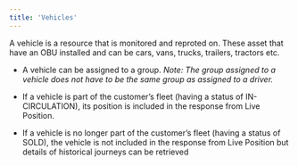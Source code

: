 ```yaml
---
title: 'Vehicles'
---
```


A vehicle is a resource that is monitored and reproted on.  These asset that have an OBU installed and can be cars, vans, trucks, trailers, tractors etc.  

- A vehicle can be assigned to a group. *Note: The group assigned to a vehicle does not have to be the same group as assigned to a driver.*

- If a vehicle is part of the customer’s fleet (having a status of IN-CIRCULATION), its position is included in the response from Live Position.

- If a vehicle is no longer part of the customer’s fleet (having a status of SOLD), the vehicle is not included in the response from Live Position but details of historical journeys can be retrieved
